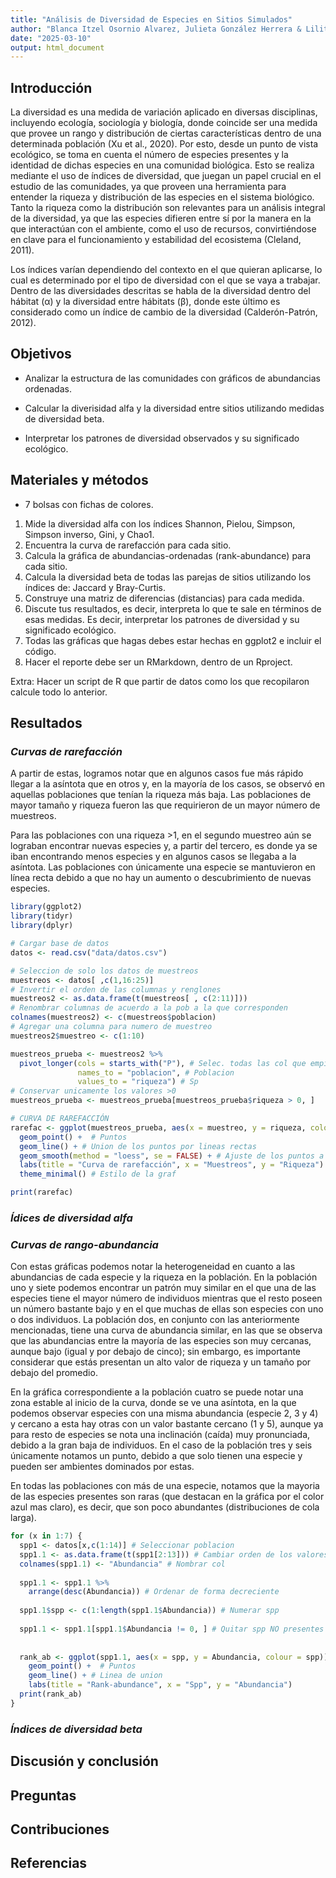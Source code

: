```yaml
---
title: "Análisis de Diversidad de Especies en Sitios Simulados"
author: "Blanca Itzel Osornio Alvarez, Julieta González Herrera & Lilith Gabriela Trinidad Martinez Aguirre"
date: "2025-03-10"
output: html_document
---
```


## Introducción

La diversidad es una medida de variación aplicado en diversas disciplinas, incluyendo ecología, sociología y biología, donde coincide ser una medida que provee un rango y distribución de ciertas características dentro de una determinada población (Xu et al., 2020). Por esto, desde un punto de vista ecológico, se toma en cuenta el número de especies presentes y la identidad de dichas especies en una comunidad biológica. Esto se realiza mediante el uso de índices de diversidad, que juegan un papel crucial en el estudio de las comunidades, ya que proveen una herramienta para entender la riqueza y distribución de las especies en el sistema biológico. Tanto la riqueza como la distribución son relevantes para un análisis integral de la diversidad, ya que las especies difieren entre sí por la manera en la que interactúan con el ambiente, como el uso de recursos, convirtiéndose en clave para el funcionamiento y estabilidad del ecosistema (Cleland, 2011).

Los índices varían dependiendo del contexto en el que quieran aplicarse, lo cual es determinado por el tipo de diversidad con el que se vaya a trabajar. Dentro de las diversidades descritas se habla de la diversidad dentro del hábitat (α) y la diversidad entre hábitats (β), donde este último es considerado como un índice de cambio de la diversidad (Calderón-Patrón, 2012).  

## Objetivos

-   Analizar la estructura de las comunidades con gráficos de abundancias ordenadas.

-   Calcular la diverisidad alfa y la diversidad entre sitios utilizando medidas de diversidad beta.

-   Interpretar los patrones de diversidad observados y su significado ecológico.

## Materiales y métodos

-   7 bolsas con fichas de colores.

1.  Mide la diversidad alfa con los índices Shannon, Pielou, Simpson, Simpson inverso, Gini, y Chao1.
2.  Encuentra la curva de rarefacción para cada sitio.
3.  Calcula la gráfica de abundancias-ordenadas (rank-abundance) para cada sitio.
4.  Calcula la diversidad beta de todas las parejas de sitios utilizando los índices de: Jaccard y Bray-Curtis.
5.  Construye una matriz de diferencias (distancias) para cada medida.
6.  Discute tus resultados, es decir, interpreta lo que te sale en términos de esas medidas. Es decir, interpretar los patrones de diversidad y su significado ecológico.
7.  Todas las gráficas que hagas debes estar hechas en ggplot2 e incluir el código.
8.  Hacer el reporte debe ser un RMarkdown, dentro de un Rproject.

Extra: Hacer un script de R que partir de datos como los que recopilaron calcule todo lo anterior.

## Resultados

### *Curvas de rarefacción*

A partir de estas, logramos notar que en algunos casos fue más rápido llegar a la asíntota que en otros y, en la mayoría de los casos, se observó en aquellas poblaciones que tenían la riqueza más baja. Las poblaciones de mayor tamaño y riqueza fueron las que requirieron de un mayor número de muestreos.

Para las poblaciones con una riqueza \>1, en el segundo muestreo aún se lograban encontrar nuevas especies y, a partir del tercero, es donde ya se iban encontrando menos especies y en algunos casos se llegaba a la asíntota. Las poblaciones con únicamente una especie se mantuvieron en línea recta debido a que no hay un aumento o descubrimiento de nuevas especies.

```r
library(ggplot2) 
library(tidyr) 
library(dplyr) 

# Cargar base de datos
datos <- read.csv("data/datos.csv")

# Seleccion de solo los datos de muestreos
muestreos <- datos[ ,c(1,16:25)] 
# Invertir el orden de las columnas y renglones 
muestreos2 <- as.data.frame(t(muestreos[ , c(2:11)]))
# Renombrar columnas de acuerdo a la pob a la que corresponden
colnames(muestreos2) <- c(muestreos$poblacion) 
# Agregar una columna para numero de muestreo
muestreos2$muestreo <- c(1:10)

muestreos_prueba <- muestreos2 %>% 
  pivot_longer(cols = starts_with("P"), # Selec. todas las col que empiezan con P 
               names_to = "poblacion", # Poblacion
               values_to = "riqueza") # Sp
# Conservar unicamente los valores >0
muestreos_prueba <- muestreos_prueba[muestreos_prueba$riqueza > 0, ]

# CURVA DE RAREFACCIÓN
rarefac <- ggplot(muestreos_prueba, aes(x = muestreo, y = riqueza, color = poblacion)) +
  geom_point() +  # Puntos
  geom_line() + # Union de los puntos por lineas rectas
  geom_smooth(method = "loess", se = FALSE) + # Ajuste de los puntos a una curva
  labs(title = "Curva de rarefacción", x = "Muestreos", y = "Riqueza") + # Nomb de ejes y graf
  theme_minimal() # Estilo de la graf

print(rarefac)

```

### *Ídices de diversidad alfa*

### *Curvas de rango-abundancia*

Con estas gráficas podemos notar la heterogeneidad en cuanto a las abundancias de cada especie y la riqueza en la población. En la población uno y siete podemos encontrar un patrón muy similar en el que una de las especies tiene el mayor número de individuos mientras que el resto poseen un número bastante bajo y en el que muchas de ellas son especies con uno o dos individuos. La población dos, en conjunto con las anteriormente mencionadas, tiene una curva de abundancia similar, en las que se observa que las abundancias entre la mayoría de las especies son muy cercanas, aunque bajo (igual y por debajo de cinco); sin embargo, es importante considerar que estás presentan un alto valor de riqueza y un tamaño por debajo del promedio.

En la gráfica correspondiente a la población cuatro se puede notar una zona estable al inicio de la curva, donde se ve una asíntota, en la que podemos observar especies con una misma abundancia (especie 2, 3 y 4) y cercano a esta hay otras con un valor bastante cercano (1 y 5), aunque ya para resto de especies se nota una inclinación (caída) muy pronunciada, debido a la gran baja de individuos. En el caso de la población tres y seis únicamente notamos un punto, debido a que solo tienen una especie y pueden ser ambientes dominados por estas.

En todas las poblaciones con más de una especie, notamos que la mayoria de las especies presentes son raras (que destacan en la gráfica por el color azul mas claro), es decir, que son poco abundantes (distribuciones de cola larga).

```r
for (x in 1:7) {
  spp1 <- datos[x,c(1:14)] # Seleccionar poblacion
  spp1.1 <- as.data.frame(t(spp1[2:13])) # Cambiar orden de los valores
  colnames(spp1.1) <- "Abundancia" # Nombrar col
  
  spp1.1 <- spp1.1 %>%
    arrange(desc(Abundancia)) # Ordenar de forma decreciente
  
  spp1.1$spp <- c(1:length(spp1.1$Abundancia)) # Numerar spp
  
  spp1.1 <- spp1.1[spp1.1$Abundancia != 0, ] # Quitar spp NO presentes
  
  
  rank_ab <- ggplot(spp1.1, aes(x = spp, y = Abundancia, colour = spp)) +
    geom_point() +  # Puntos
    geom_line() + # Linea de union
    labs(title = "Rank-abundance", x = "Spp", y = "Abundancia")
  print(rank_ab)
}
```

### *Índices de diversidad beta*

## Discusión y conclusión

## Preguntas

## Contribuciones

## Referencias
